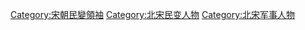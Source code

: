 [[Category:宋朝民變領袖|Category:宋朝民變領袖]]
[[Category:北宋民变人物|Category:北宋民变人物]]
[[Category:北宋军事人物|Category:北宋军事人物]]